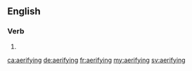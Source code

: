 ==English==

===Verb===
{{head|en|present participle}}

# {{present participle of|aerify|lang=en|nocat=1}}

[[ca:aerifying]]
[[de:aerifying]]
[[fr:aerifying]]
[[my:aerifying]]
[[sv:aerifying]]